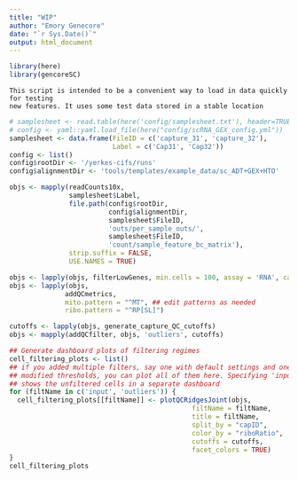 ```yaml
---
title: "WIP"
author: "Emory Genecore"
date: "`r Sys.Date()`"
output: html_document
---
```


```r
library(here)
library(gencoreSC)
```

```{}
This script is intended to be a convenient way to load in data quickly for testing
new features. It uses some test data stored in a stable location
```


```r
# samplesheet <- read.table(here('config/samplesheet.txt'), header=TRUE)
# config <- yaml::yaml.load_file(here("config/scRNA_GEX_config.yml"))
samplesheet <- data.frame(FileID = c('capture_31', 'capture_32'),
                          Label = c('Cap31', 'Cap32'))
config <- list()
config$rootDir <- '/yerkes-cifs/runs'
config$alignmentDir <- 'tools/templates/example_data/sc_ADT+GEX+HTO'

```


```r
objs <- mapply(readCounts10x,
               samplesheet$Label,
               file.path(config$rootDir,
                         config$alignmentDir, 
                         samplesheet$FileID,
                         'outs/per_sample_outs/', 
                         samplesheet$FileID, 
                         'count/sample_feature_bc_matrix'),
               strip.suffix = FALSE,
               USE.NAMES = TRUE)
```

```r
objs <- lapply(objs, filterLowGenes, min.cells = 100, assay = 'RNA', calculate_only = FALSE)
objs <- lapply(objs,
              addQCmetrics,
              mito.pattern = "^MT", ## edit patterns as needed
              ribo.pattern = "^RP[SL]")
```

```r
cutoffs <- lapply(objs, generate_capture_QC_cutoffs)
objs <- mapply(addQCfilter, objs, 'outliers', cutoffs)
```

```r
## Generate dashboard plots of filtering regimes
cell_filtering_plots <- list()
## if you added multiple filters, say one with default settings and one with
## modified thresholds, you can plot all of them here. Specifying 'input'
## shows the unfiltered cells in a separate dashboard
for (filtName in c('input', 'outliers')) {
  cell_filtering_plots[[filtName]] <- plotQCRidgesJoint(objs, 
                                              filtName = filtName,
                                              title = filtName, 
                                              split_by = "capID", 
                                              color_by = "riboRatio",
                                              cutoffs = cutoffs,
                                              facet_colors = TRUE)
}
cell_filtering_plots
```
